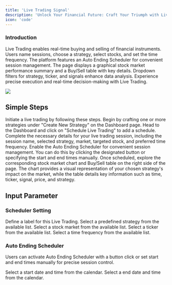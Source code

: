 ```yaml
---
title: 'Live Trading Signal'
description: 'Unlock Your Financial Future: Craft Your Triumph with Live Trading Precision – Empowering Investors to Shape Futures with Real-Time Market Mastery.'
icon: 'code'
---
```


###  Introduction
Live Trading enables real-time buying and selling of financial instruments. Users name sessions, choose a strategy, select stocks, and set the time frequency. The platform features an Auto Ending Scheduler for convenient session management. The page displays a graphical stock market performance summary and a Buy/Sell table with key details. Dropdown filters for strategy, ticker, and signals enhance data analysis. Experience precise execution and real-time decision-making with Live Trading.

<Frame className="mx-auto">
    <img style={{height: "400px"}} src="/images/Live_Trading_2.svg" /> 
</Frame>

## Simple Steps
Initiate a live trading by following these steps.
<Steps>
  <Step title="Create a New Strategy">
    Begin by crafting one or more strategies under "Create New Strategy" on the Dashboard page.
  </Step>
  <Step title="Initiate Live Trading Schedule">
    Head to the Dashboard and click on "Schedule Live Trading" to add a schedule.
  </Step>
  <Step title="Configure Schedule Details">
    Complete the necessary details for your live trading session, including the session name, selected strategy, market, targeted stock, and preferred time frequency.
  </Step>
   <Step title="Activate Auto Ending Scheduler">
    Enable the Auto Ending Scheduler for convenient session management. You can do this by clicking the designated button or specifying the start and end times manually.
  </Step>
  <Step title="Explore Live Trading Performance">
    Once scheduled, explore the corresponding stock market chart and Buy/Sell table on the right side of the page. The chart provides a visual representation of your chosen strategy's impact on the market, while the table details key information such as time, ticker, signal, price, and strategy.
  </Step>
</Steps>



## Input Parameter 
### Scheduler Setting
<ResponseField name="Name" required>
Define a label for this Live Trading.
</ResponseField>

<ResponseField name="Strategy" required>
Select a predefined strategy from the available list.
</ResponseField>

<ResponseField name="Market" required>
Select a stock market from the available list.
</ResponseField>

<ResponseField name="Ticker" required>
Select a ticker from the available list.
</ResponseField>

<ResponseField name="Frequency" required>
Select a time frequency from the available list.
</ResponseField>

### Auto Ending Scheduler
Users can activate Auto Ending Scheduler with a button click or set start and end times manually for precise session control.

<ResponseField name="Start" required>
Select a start date and time from the calendar.
</ResponseField>

<ResponseField name="End" required>
Select a end date and time from the calendar.
</ResponseField>